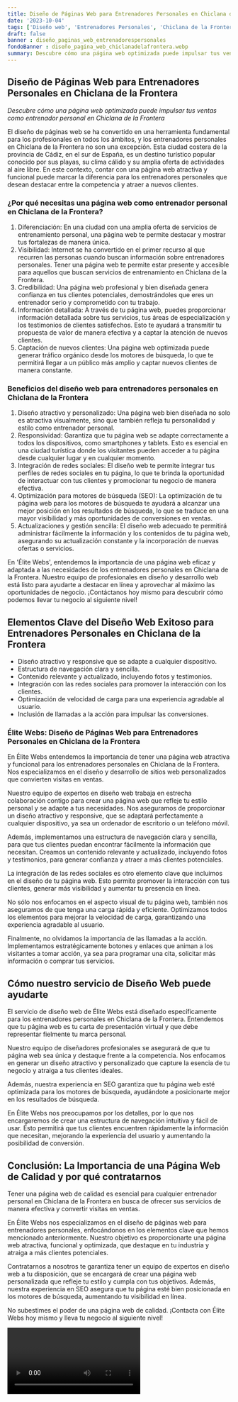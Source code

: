 ```yaml
---
title: Diseño de Páginas Web para Entrenadores Personales en Chiclana de la Frontera
date: '2023-10-04'
tags: ['Diseño web', 'Entrenadores Personales', 'Chiclana de la Frontera']
draft: false
banner : diseño_paginas_web_entrenadorespersonales
fondoBanner : diseño_pagina_web_chiclanadelafrontera.webp
summary: Descubre cómo una página web optimizada puede impulsar tus ventas como entrenador personal en Chiclana de la Frontera
---
```


## Diseño de Páginas Web para Entrenadores Personales en Chiclana de la Frontera

*Descubre cómo una página web optimizada puede impulsar tus ventas como entrenador personal en Chiclana de la Frontera*

El diseño de páginas web se ha convertido en una herramienta fundamental para los profesionales en todos los ámbitos, y los entrenadores personales en Chiclana de la Frontera no son una excepción. Esta ciudad costera de la provincia de Cádiz, en el sur de España, es un destino turístico popular conocido por sus playas, su clima cálido y su amplia oferta de actividades al aire libre. En este contexto, contar con una página web atractiva y funcional puede marcar la diferencia para los entrenadores personales que desean destacar entre la competencia y atraer a nuevos clientes.

### ¿Por qué necesitas una página web como entrenador personal en Chiclana de la Frontera?

1. Diferenciación: En una ciudad con una amplia oferta de servicios de entrenamiento personal, una página web te permite destacar y mostrar tus fortalezas de manera única.
2. Visibilidad: Internet se ha convertido en el primer recurso al que recurren las personas cuando buscan información sobre entrenadores personales. Tener una página web te permite estar presente y accesible para aquellos que buscan servicios de entrenamiento en Chiclana de la Frontera.
3. Credibilidad: Una página web profesional y bien diseñada genera confianza en tus clientes potenciales, demostrándoles que eres un entrenador serio y comprometido con tu trabajo.
4. Información detallada: A través de tu página web, puedes proporcionar información detallada sobre tus servicios, tus áreas de especialización y los testimonios de clientes satisfechos. Esto te ayudará a transmitir tu propuesta de valor de manera efectiva y a captar la atención de nuevos clientes.
5. Captación de nuevos clientes: Una página web optimizada puede generar tráfico orgánico desde los motores de búsqueda, lo que te permitirá llegar a un público más amplio y captar nuevos clientes de manera constante.

### Beneficios del diseño web para entrenadores personales en Chiclana de la Frontera

1. Diseño atractivo y personalizado: Una página web bien diseñada no solo es atractiva visualmente, sino que también refleja tu personalidad y estilo como entrenador personal.
2. Responsividad: Garantiza que tu página web se adapte correctamente a todos los dispositivos, como smartphones y tablets. Esto es esencial en una ciudad turística donde los visitantes pueden acceder a tu página desde cualquier lugar y en cualquier momento.
3. Integración de redes sociales: El diseño web te permite integrar tus perfiles de redes sociales en tu página, lo que te brinda la oportunidad de interactuar con tus clientes y promocionar tu negocio de manera efectiva.
4. Optimización para motores de búsqueda (SEO): La optimización de tu página web para los motores de búsqueda te ayudará a alcanzar una mejor posición en los resultados de búsqueda, lo que se traduce en una mayor visibilidad y más oportunidades de conversiones en ventas.
5. Actualizaciones y gestión sencilla: El diseño web adecuado te permitirá administrar fácilmente la información y los contenidos de tu página web, asegurando su actualización constante y la incorporación de nuevas ofertas o servicios.

En 'Élite Webs', entendemos la importancia de una página web eficaz y adaptada a las necesidades de los entrenadores personales en Chiclana de la Frontera. Nuestro equipo de profesionales en diseño y desarrollo web está listo para ayudarte a destacar en línea y aprovechar al máximo las oportunidades de negocio. ¡Contáctanos hoy mismo para descubrir cómo podemos llevar tu negocio al siguiente nivel!

<GifSeo />

<Cta />

## Elementos Clave del Diseño Web Exitoso para Entrenadores Personales en Chiclana de la Frontera

- Diseño atractivo y responsive que se adapte a cualquier dispositivo.
- Estructura de navegación clara y sencilla.
- Contenido relevante y actualizado, incluyendo fotos y testimonios.
- Integración con las redes sociales para promover la interacción con los clientes.
- Optimización de velocidad de carga para una experiencia agradable al usuario.
- Inclusión de llamadas a la acción para impulsar las conversiones.

### Élite Webs: Diseño de Páginas Web para Entrenadores Personales en Chiclana de la Frontera

En Élite Webs entendemos la importancia de tener una página web atractiva y funcional para los entrenadores personales en Chiclana de la Frontera. Nos especializamos en el diseño y desarrollo de sitios web personalizados que convierten visitas en ventas.

Nuestro equipo de expertos en diseño web trabaja en estrecha colaboración contigo para crear una página web que refleje tu estilo personal y se adapte a tus necesidades. Nos aseguramos de proporcionar un diseño atractivo y responsive, que se adaptará perfectamente a cualquier dispositivo, ya sea un ordenador de escritorio o un teléfono móvil.

Además, implementamos una estructura de navegación clara y sencilla, para que tus clientes puedan encontrar fácilmente la información que necesitan. Creamos un contenido relevante y actualizado, incluyendo fotos y testimonios, para generar confianza y atraer a más clientes potenciales.

La integración de las redes sociales es otro elemento clave que incluimos en el diseño de tu página web. Esto permite promover la interacción con tus clientes, generar más visibilidad y aumentar tu presencia en línea.

No sólo nos enfocamos en el aspecto visual de tu página web, también nos aseguramos de que tenga una carga rápida y eficiente. Optimizamos todos los elementos para mejorar la velocidad de carga, garantizando una experiencia agradable al usuario.

Finalmente, no olvidamos la importancia de las llamadas a la acción. Implementamos estratégicamente botones y enlaces que animan a los visitantes a tomar acción, ya sea para programar una cita, solicitar más información o comprar tus servicios.

## Cómo nuestro servicio de Diseño Web puede ayudarte

El servicio de diseño web de Élite Webs está diseñado específicamente para los entrenadores personales en Chiclana de la Frontera. Entendemos que tu página web es tu carta de presentación virtual y que debe representar fielmente tu marca personal.

Nuestro equipo de diseñadores profesionales se asegurará de que tu página web sea única y destaque frente a la competencia. Nos enfocamos en generar un diseño atractivo y personalizado que capture la esencia de tu negocio y atraiga a tus clientes ideales.

Además, nuestra experiencia en SEO garantiza que tu página web esté optimizada para los motores de búsqueda, ayudándote a posicionarte mejor en los resultados de búsqueda.

En Élite Webs nos preocupamos por los detalles, por lo que nos encargaremos de crear una estructura de navegación intuitiva y fácil de usar. Esto permitirá que tus clientes encuentren rápidamente la información que necesitan, mejorando la experiencia del usuario y aumentando la posibilidad de conversión.

## Conclusión: La Importancia de una Página Web de Calidad y por qué contratarnos

Tener una página web de calidad es esencial para cualquier entrenador personal en Chiclana de la Frontera en busca de ofrecer sus servicios de manera efectiva y convertir visitas en ventas.

En Élite Webs nos especializamos en el diseño de páginas web para entrenadores personales, enfocándonos en los elementos clave que hemos mencionado anteriormente. Nuestro objetivo es proporcionarte una página web atractiva, funcional y optimizada, que destaque en tu industria y atraiga a más clientes potenciales.

Contratarnos a nosotros te garantiza tener un equipo de expertos en diseño web a tu disposición, que se encargará de crear una página web personalizada que refleje tu estilo y cumpla con tus objetivos. Además, nuestra experiencia en SEO asegura que tu página esté bien posicionada en los motores de búsqueda, aumentando tu visibilidad en línea.

No subestimes el poder de una página web de calidad. ¡Contacta con Élite Webs hoy mismo y lleva tu negocio al siguiente nivel!

<Video />

<CtaBot job='Entrenadores Personales' city='Chiclana de la Frontera'/>

<Gmaps query='Chiclana de la Frontera+españa+maps' />